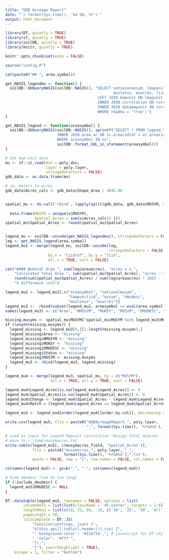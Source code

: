 ```yaml
---
title: "GDB Acreage Report"
date: "`r format(Sys.time(), '%d %B, %Y')`"
output: html_document
---
```


```r
library(DT, quietly = TRUE)
library(sf, quietly = TRUE)
library(soilDB, quietly = TRUE)
library(knitr, quietly = TRUE)

knitr::opts_chunk$set(echo = FALSE)

source("config.R")
```

```r
cat(paste0("## ", area.symbol))
```

```r
get_NASIS_legendmu <- function() {
  soilDB::dbQueryNASIS(soilDB::NASIS(), "SELECT nationalmusym, lmapunitiid, musym, dmudesc,
                                                mustatus, muacres, liidref FROM lmapunit
                                         LEFT JOIN mapunit ON lmapunit.muiidref = mapunit.muiid
                                         INNER JOIN correlation ON correlation.muiidref = mapunit.muiid
                                         INNER JOIN datamapunit ON correlation.dmuiidref = datamapunit.dmuiid 
                                         WHERE repdmu = 'true';")
}

get_NASIS_legend <- function(areasymbol) {
  soilDB::dbQueryNASIS(soilDB::NASIS(), sprintf("SELECT * FROM legend_View_1 lv
                       INNER JOIN area ar ON lv.areaiidref = ar.areaiid
                       WHERE areasymbol IN %s",
                       soilDB::format_SQL_in_statement(areasymbol)))
}

# Get map unit data
mu <- sf::st_read(dsn = poly.dsn,
                  layer = poly.layer,
                  stringsAsFactors = FALSE)
gdb_data <- as.data.frame(mu)

# sq. meters to acres
gdb_data$Acres_calc <- gdb_data$Shape_Area / 4046.86


spatial_mu <- do.call('rbind', lapply(split(gdb_data, gdb_data$MUSYM, drop = TRUE), function(x) {
  
  data.frame(MUSYM = unique(x$MUSYM),
             Spatial_Acres = sum(x$Acres_calc)) }))
spatial_mu$Spatial_Acres <- round(spatial_mu$Spatial_Acres)


legend_mu <- soilDB::uncode(get_NASIS_legendmu(), stringsAsFactors = FALSE)
leg <- get_NASIS_legend(area.symbol)
legend_mu1 <- merge(legend_mu, soilDB::uncode(leg,
                                              stringsAsFactors = FALSE), 
                   by.x = "liidref", by.y = "liid", 
                   all.x = TRUE, sort = FALSE)
```

```r
cat("#### Nominal Area ", sum(leg$areaacres), "acres v.s.",
    "Calculated Total Area ", sum(spatial_mu$Spatial_Acres), "acres --",
    round(sum(spatial_mu$Spatial_Acres) / sum(leg$areaacres) * 100) - 100 ,
    "% difference \n\n")
```

```r
legend_mu2 <- legend_mu1[,c("areasymbol", "nationalmusym",
                            "lmapunitiid", "musym", "dmudesc",
                            "mustatus", "muacres")]
legend_mu3 <-  rbind(subset(legend_mu2, areasymbol == eval(area.symbol)))
names(legend_mu3) <- c("Area", "NMUSYM", "MUKEY", "MUSYM", "DMUDESC", "Status", "Legend_Acres")

missing.musyms <- spatial_mu$MUSYM[!spatial_mu$MUSYM %in% legend_mu3$MUSYM]
if (length(missing.musyms)) {
  legend_missing <- legend_mu3[0,][1:length(missing.musyms),]
  legend_missing$Area <- "missing"
  legend_missing$NMUSYM <- "missing"
  legend_missing$MUKEY <- "missing"
  legend_missing$DMUDESC <- "missing"
  legend_missing$Status <- "missing"
  legend_missing$MUSYM <- missing.musyms
  legend_mu3 <- rbind(legend_mu3, legend_missing)
}

legend_mu4 <- merge(legend_mu3, spatial_mu, by = c("MUSYM"),
                    all.x = TRUE, all.y = TRUE, sort = FALSE)

legend_mu4$Legend_Acres[is.na(legend_mu4$Legend_Acres)] <- 0
legend_mu4$Spatial_Acres[is.na(legend_mu4$Spatial_Acres)] <- 0
legend_mu4$Change <- legend_mu4$Spatial_Acres - legend_mu4$Legend_Acres
legend_mu4$Match = (legend_mu4$Legend_Acres == legend_mu4$Spatial_Acres)

legend_mu5 <- legend_mu4[order(legend_mu4[[order.by.col]], decreasing = TRUE),]

write.csv(legend_mu5, file = paste0("GDBAcreageReport_", poly.layer,
                                    "_", format(Sys.time(), '%Y%m%d'),".csv"))

# used as input for Legend Mapunit calculation "Assign Total muacres - MU Symbol"
# move to c:\temp\musymacres.txt
write.table(legend_mu5[, c(musymacres_field, 'Spatial_Acres')], 
            file = paste0("musymacres_", poly.layer, "_",
                          format(Sys.time(), '%Y%m%d'),".txt"), 
            quote = FALSE, sep = "|", row.names = FALSE, col.names = FALSE)

colnames(legend_mu5) <- gsub("_", " ", colnames(legend_mu5))

# hide dmudesc (can be too long)
if (!include_dmudesc) {
  legend_mu5$DMUDESC <- NULL
}

DT::datatable(legend_mu5, rownames = FALSE, options = list(
        columnDefs = list(list(className = 'dt-center', targets = 1:6)),
        lengthMenu = list(c(10, 25, 50, -1), c('10', '25', '50', 'All')),
        pageLength = 50,
        initComplete = DT::JS(
            "function(settings, json) {",
            "$(this.api().table().header()).css( {",
            " 'background-color': '#216734',", # javascript for DT style
            " 'color': '#fff'",
            "});",
            "}"), searchHighlight = TRUE),
    escape = 1, filter = "bottom")
```
